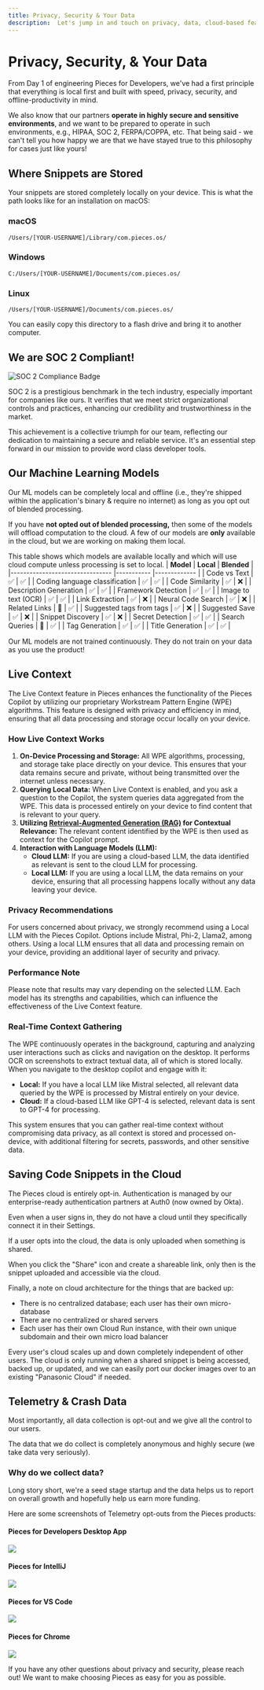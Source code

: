 ```yaml
---
title: Privacy, Security & Your Data
description:  Let's jump in and touch on privacy, data, cloud-based features, and our ML models.
---
```


# Privacy, Security, & Your Data
From Day 1 of engineering Pieces for Developers, we've had a first principle that everything is local first and built with speed, privacy, security, and offline-productivity in mind.

We also know that our partners **operate in highly secure and sensitive environments**, and we want to be prepared to operate in such environments, e.g., HIPAA, SOC 2, FERPA/COPPA, etc. That being said - we can't tell you how happy we are that we have stayed true to this philosophy for cases just like yours!

## Where Snippets are Stored
Your snippets are stored completely locally on your device. This is what the path looks like for an installation on macOS:

### macOS

`/Users/[YOUR-USERNAME]/Library/com.pieces.os/`

### Windows

`C:/Users/[YOUR-USERNAME]/Documents/com.pieces.os/`

### Linux

`/Users/[YOUR-USERNAME]/Documents/com.pieces.os/`

You can easily copy this directory to a flash drive and bring it to another computer.


## We are SOC 2 Compliant!

![SOC 2 Compliance Badge](/assets/soc-2-badge.png)

SOC 2 is a prestigious benchmark in the tech industry, especially important for companies like ours. It verifies that we meet strict organizational controls and practices, enhancing our credibility and trustworthiness in the market.

This achievement is a collective triumph for our team, reflecting our dedication to maintaining a secure and reliable service. It's an essential step forward in our mission to provide word class developer tools.

## Our Machine Learning Models
Our ML models can be completely local and offline (i.e., they're shipped within the application's binary & require no internet) as long as you opt out of blended processing.

If you have **not opted out of blended processing,** then some of the models will offload computation to the cloud. A few of our models are **only** available in the cloud, but we are working on making them local.

This table shows which models are available locally and which will use cloud compute unless processing is set to local.
| **Model**                      	| **Local** 	| **Blended** 	|
|--------------------------------	|-----------	|-------------	|
| Code vs Text                   	|      ✅    	|       ✅     	|
| Coding language classification 	|      ✅     	|       ✅     	|
| Code Similarity                	|      ✅     	|       ❌     	|
| Description Generation         	|      ✅     	|       ✅      |
| Framework Detection            	|      ✅     	|       ✅      |
| Image to text (OCR)            	|      ✅     	|       ✅     	|
| Link Extraction                	|      ✅     	|       ❌     	|
| Neural Code Search             	|      ✅     	|       ❌      |
| Related Links                  	|      🚧    	|       ✅      |
| Suggested tags from tags       	|      ✅    	|       ❌     	|
| Suggested Save                 	|      ✅    	|       ❌     	|
| Snippet Discovery              	|      ✅    	|       ❌     	|
| Secret Detection               	|      ✅    	|       ✅     	|
| Search Queries                  	|      🚧    	|       ✅     	|
| Tag Generation                 	|      ✅     	|       ✅      |
| Title Generation               	|      ✅     	|       ✅      |


Our ML models are not trained continuously. They do not train on your data as you use the product!

## Live Context

The Live Context feature in Pieces enhances the functionality of the Pieces Copilot by utilizing our proprietary Workstream Pattern Engine (WPE) algorithms. This feature is designed with privacy and efficiency in mind, ensuring that all data processing and storage occur locally on your device.

### How Live Context Works

1. **On-Device Processing and Storage:** All WPE algorithms, processing, and storage take place directly on your device. This ensures that your data remains secure and private, without being transmitted over the internet unless necessary.
2. **Querying Local Data:** When Live Context is enabled, and you ask a question to the Copilot, the system queries data aggregated from the WPE. This data is processed entirely on your device to find content that is relevant to your query.
3. **Utilizing [Retrieval-Augmented Generation (RAG)](/build/glossary/terms/retrieval-augmented-generation) for Contextual Relevance:** The relevant content identified by the WPE is then used as context for the Copilot prompt.
4. **Interaction with Language Models (LLM):**
    - **Cloud LLM:** If you are using a cloud-based LLM, the data identified as relevant is sent to the cloud LLM for processing.
    - **Local LLM:** If you are using a local LLM, the data remains on your device, ensuring that all processing happens locally without any data leaving your device.

### Privacy Recommendations

For users concerned about privacy, we strongly recommend using a Local LLM with the Pieces Copilot. Options include Mistral, Phi-2, Llama2, among others. Using a local LLM ensures that all data and processing remain on your device, providing an additional layer of security and privacy.

### Performance Note

Please note that results may vary depending on the selected LLM. Each model has its strengths and capabilities, which can influence the effectiveness of the Live Context feature.

### Real-Time Context Gathering

The WPE continuously operates in the background, capturing and analyzing user interactions such as clicks and navigation on the desktop. It performs OCR on screenshots to extract textual data, all of which is stored locally. When you navigate to the desktop copilot and engage with it:

- **Local:** If you have a local LLM like Mistral selected, all relevant data queried by the WPE is processed by Mistral entirely on your device.
- **Cloud:** If a cloud-based LLM like GPT-4 is selected, relevant data is sent to GPT-4 for processing.

This system ensures that you can gather real-time context without compromising data privacy, as all context is stored and processed on-device, with additional filtering for secrets, passwords, and other sensitive data.

## Saving Code Snippets in the Cloud
The Pieces cloud is entirely opt-in. Authentication is managed by our enterprise-ready authentication partners at Auth0 (now owned by Okta).

Even when a user signs in, they do not have a cloud until they specifically connect it in their Settings.

If a user opts into the cloud, the data is only uploaded when something is shared.

When you click the "Share" icon and create a shareable link, only then is the snippet uploaded and accessible via the cloud.

Finally, a note on cloud architecture for the things that are backed up:
- There is no centralized database; each user has their own micro-database
- There are no centralized or shared servers
- Each user has their own Cloud Run instance, with their own unique subdomain and their own micro load balancer

Every user's cloud scales up and down completely independent of other users. The cloud is only running when a shared snippet is being accessed, backed up, or updated, and we can easily port our docker images over to an existing "Panasonic Cloud" if needed.

## Telemetry & Crash Data
Most importantly, all data collection is opt-out and we give all the control to our users.

The data that we do collect is completely anonymous and highly secure (we take data very seriously).

### Why do we collect data?
Long story short, we're a seed stage startup and the data helps us to report on overall growth and hopefully help us earn more funding.

Here are some screenshots of Telemetry opt-outs from the Pieces products:

#### Pieces for Developers Desktop App

![](/assets/pfd_telemetry.png)

#### Pieces for IntelliJ

![](/assets/intellij_telemetry.png)

#### Pieces for VS Code

![](/assets/vscode_telemetry.png)

#### Pieces for Chrome

![](/assets/chrome_telemetry.png)

If you have any other questions about privacy and security, please reach out! We want to make choosing Pieces as easy for you as possible.
